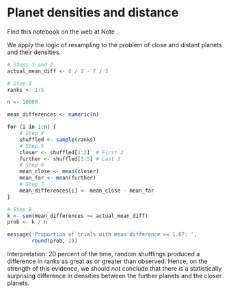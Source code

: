 # Planet densities and distance


Find this notebook on the web at Note .

We apply the logic of resampling to the problem of close and distant
planets and their densities.

```r
# Steps 1 and 2.
actual_mean_diff <- 8 / 2 - 7 / 3

# Step 3
ranks <- 1:5

n <- 10000

mean_differences <- numeric(n)

for (i in 1:n) {
    # Step 4
    shuffled <- sample(ranks)
    # Step 5
    closer <- shuffled[1:2]  # First 2
    further <- shuffled[3:5] # Last 3
    # Step 6
    mean_close <- mean(closer)
    mean_far <- mean(further)
    # Step 7
    mean_differences[i] <- mean_close - mean_far
}

# Step 9
k <- sum(mean_differences >= actual_mean_diff)
prob <- k / n

message('Proportion of trials with mean difference >= 1.67: ',
        round(prob, 2))
```

Interpretation: 20 percent of the time, random shufflings produced a
difference in ranks as great as or greater than observed. Hence, on the
strength of this evidence, we should *not* conclude that there is a
statistically surprising difference in densities between the further
planets and the closer planets.
